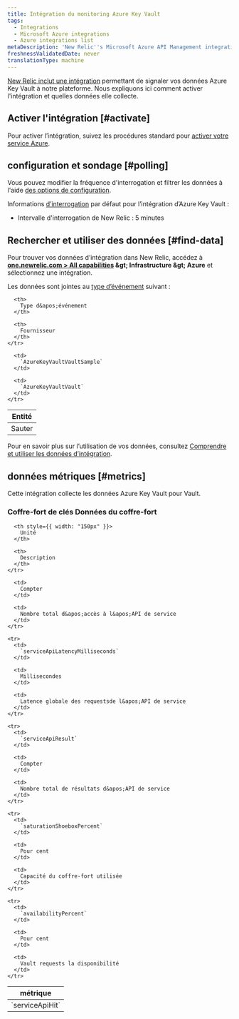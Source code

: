 ```yaml
---
title: Intégration du monitoring Azure Key Vault
tags:
  - Integrations
  - Microsoft Azure integrations
  - Azure integrations list
metaDescription: 'New Relic''s Microsoft Azure API Management integration: how to install it, configure it, and understand the data it reports.'
freshnessValidatedDate: never
translationType: machine
---
```


[New Relic inclut une intégration](/docs/infrastructure/introduction-infra-monitoring) permettant de signaler vos données Azure Key Vault à notre plateforme. Nous expliquons ici comment activer l&apos;intégration et quelles données elle collecte.

## Activer l&apos;intégration [#activate]

Pour activer l’intégration, suivez les procédures standard pour [activer votre service Azure](/docs/infrastructure/microsoft-azure-integrations/getting-started/activate-azure-integrations).

## configuration et sondage [#polling]

Vous pouvez modifier la fréquence d&apos;interrogation et filtrer les données à l&apos;aide [des options de configuration](/docs/integrations/new-relic-integrations/getting-started/configure-polling-frequency-data-collection-cloud-integrations).

Informations [d’interrogation](/docs/infrastructure/microsoft-azure-integrations/getting-started/azure-integration-polling) par défaut pour l’intégration d’Azure Key Vault :

* Intervalle d&apos;interrogation de New Relic : 5 minutes

## Rechercher et utiliser des données [#find-data]

Pour trouver vos données d’intégration dans New Relic, accédez à <DNT>**[one.newrelic.com &gt; All capabilities](https://one.newrelic.com/all-capabilities) &amp;gt; Infrastructure &amp;gt; Azure**</DNT> et sélectionnez une intégration.

Les données sont jointes au [type d’événement](/docs/data-apis/understand-data/new-relic-data-types/#event-data) suivant :

<table>
  <thead>
    <tr>
      <th>
        Entité
      </th>

      <th>
        Type d&apos;événement
      </th>

      <th>
        Fournisseur
      </th>
    </tr>
  </thead>

  <tbody>
    <tr>
      <td>
        Sauter
      </td>

      <td>
        `AzureKeyVaultVaultSample`
      </td>

      <td>
        `AzureKeyVaultVault`
      </td>
    </tr>
  </tbody>
</table>

Pour en savoir plus sur l’utilisation de vos données, consultez [Comprendre et utiliser les données d’intégration](/docs/infrastructure/integrations/find-use-infrastructure-integration-data).

## données métriques [#metrics]

Cette intégration collecte les données Azure Key Vault pour Vault.

### Coffre-fort de clés Données du coffre-fort

<table>
  <thead>
    <tr>
      <th style={{ width: "275px" }}>
        métrique
      </th>

      <th style={{ width: "150px" }}>
        Unité
      </th>

      <th>
        Description
      </th>
    </tr>
  </thead>

  <tbody>
    <tr>
      <td>
        `serviceApiHit`
      </td>

      <td>
        Compter
      </td>

      <td>
        Nombre total d&apos;accès à l&apos;API de service
      </td>
    </tr>

    <tr>
      <td>
        `serviceApiLatencyMilliseconds`
      </td>

      <td>
        Millisecondes
      </td>

      <td>
        Latence globale des requestsde l&apos;API de service
      </td>
    </tr>

    <tr>
      <td>
        `serviceApiResult`
      </td>

      <td>
        Compter
      </td>

      <td>
        Nombre total de résultats d&apos;API de service
      </td>
    </tr>

    <tr>
      <td>
        `saturationShoeboxPercent`
      </td>

      <td>
        Pour cent
      </td>

      <td>
        Capacité du coffre-fort utilisée
      </td>
    </tr>

    <tr>
      <td>
        `availabilityPercent`
      </td>

      <td>
        Pour cent
      </td>

      <td>
        Vault requests la disponibilité
      </td>
    </tr>
  </tbody>
</table>